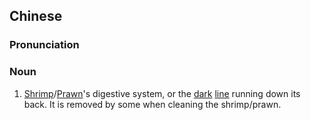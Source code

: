 {{also|虾线}}
==Chinese==
{{zh-forms|s=虾线}}

===Pronunciation===
{{zh-pron
|m=xiāxiàn
|c=haa1 sin3
|cat=n
}}

===Noun===
{{zh-noun}}

# [[shrimp|Shrimp]]/[[prawn|Prawn]]'s digestive system, or the [[dark]] [[line]] running down its back. It is removed by some when cleaning the shrimp/prawn.